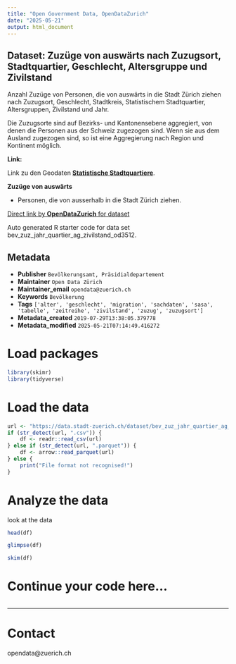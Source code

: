 ```yaml
---
title: "Open Government Data, OpenDataZurich"
date: "2025-05-21"
output: html_document
---
```


## Dataset: Zuzüge von auswärts nach Zuzugsort, Stadtquartier, Geschlecht, Altersgruppe und Zivilstand


Anzahl Zuzüge von Personen, die von auswärts in die Stadt Zürich ziehen nach Zuzugsort, Geschlecht, Stadtkreis, Statistischem Stadtquartier, Altersgruppen, Zivilstand und Jahr. 

Die Zuzugsorte sind auf Bezirks- und Kantonensebene aggregiert, von denen die Personen aus der Schweiz zugezogen sind. Wenn sie aus dem Ausland zugezogen sind, so ist eine Aggregierung nach Region und Kontinent möglich.


**Link:**

 Link zu den Geodaten [**Statistische Stadtquartiere**](https://data.stadt-zuerich.ch/dataset/geo_statistische_quartiere).

[]()

**Zuzüge von auswärts**

 - Personen, die von ausserhalb in die Stadt Zürich ziehen.
 

[]()



[Direct link by **OpenDataZurich** for dataset](https://data.stadt-zuerich.ch/dataset/bev_zuz_jahr_quartier_ag_zivilstand_od3512)

Auto generated R starter code for data set bev_zuz_jahr_quartier_ag_zivilstand_od3512.

## Metadata

- **Publisher** `Bevölkerungsamt, Präsidialdepartement`
- **Maintainer** `Open Data Zürich`
- **Maintainer_email** `opendata@zuerich.ch`
- **Keywords** `Bevölk­erung`
- **Tags** `['alter', 'geschlecht', 'migration', 'sachdaten', 'sasa', 'tabelle', 'zeitreihe', 'zivilstand', 'zuzug', 'zuzugsort']`
- **Metadata_created** `2019-07-29T13:38:05.379778`
- **Metadata_modified** `2025-05-21T07:14:49.416272`


# Load packages

```r
library(skimr)
library(tidyverse)
```

# Load the data

```r
url <- "https://data.stadt-zuerich.ch/dataset/bev_zuz_jahr_quartier_ag_zivilstand_od3512/download/BEV351OD3512.csv"
if (str_detect(url, ".csv")) {
    df <- readr::read_csv(url)
} else if (str_detect(url, ".parquet")) {
    df <- arrow::read_parquet(url)
} else {
    print("File format not recognised!")
}
```

# Analyze the data

look at the data
```r
head(df)
```

```r
glimpse(df)
```

```r
skim(df)
```

# Continue your code here...

```r

```

------------------------------------------------------------------------

# Contact

opendata@zuerich.ch
